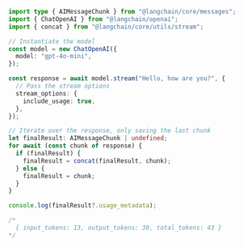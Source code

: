 ```typescript
import type { AIMessageChunk } from "@langchain/core/messages";
import { ChatOpenAI } from "@langchain/openai";
import { concat } from "@langchain/core/utils/stream";

// Instantiate the model
const model = new ChatOpenAI({
  model: "gpt-4o-mini",
});

const response = await model.stream("Hello, how are you?", {
  // Pass the stream options
  stream_options: {
    include_usage: true,
  },
});

// Iterate over the response, only saving the last chunk
let finalResult: AIMessageChunk | undefined;
for await (const chunk of response) {
  if (finalResult) {
    finalResult = concat(finalResult, chunk);
  } else {
    finalResult = chunk;
  }
}

console.log(finalResult?.usage_metadata);

/*
  { input_tokens: 13, output_tokens: 30, total_tokens: 43 }
*/
```
